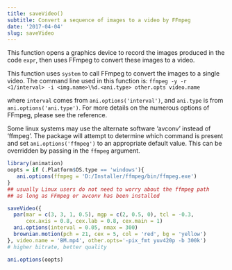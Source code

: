 ```yaml
---
title: saveVideo()
subtitle: Convert a sequence of images to a video by FFmpeg
date: '2017-04-04'
slug: saveVideo
---
```



This function opens a graphics device to record the images produced in the
code `expr`, then uses FFmpeg to convert these images to a video.

This function uses `system` to call FFmpeg to convert the images
to a single video. The command line used in this function is: `ffmpeg -y -r <1/interval> -i <img.name>\%d.<ani.type> other.opts video.name`

where `interval` comes from `ani.options('interval')`, and
`ani.type` is from `ani.options('ani.type')`. For more details on
the numerous options of FFmpeg, please see the reference.

Some linux systems may use the alternate software 'avconv' instead of 'ffmpeg'. The package will attempt to determine which command is present and set `ani.options('ffmpeg')` to an appropriate default value. This can be overridden by passing in the `ffmpeg` argument. 
 
```r
library(animation)
oopts = if (.Platform$OS.type == 'windows'){
   ani.options(ffmpeg = 'D:/Installer/ffmpeg/bin/ffmpeg.exe')
}
## usually Linux users do not need to worry about the ffmpeg path 
## as long as FFmpeg or avconv has been installed

saveVideo({
  par(mar = c(3, 3, 1, 0.5), mgp = c(2, 0.5, 0), tcl = -0.3,
      cex.axis = 0.8, cex.lab = 0.8, cex.main = 1)
  ani.options(interval = 0.05, nmax = 300)
  brownian.motion(pch = 21, cex = 5, col = 'red', bg = 'yellow')
}, video.name = 'BM.mp4', other.opts='-pix_fmt yuv420p -b 300k')
# higher bitrate, better quality

ani.options(oopts)
```
